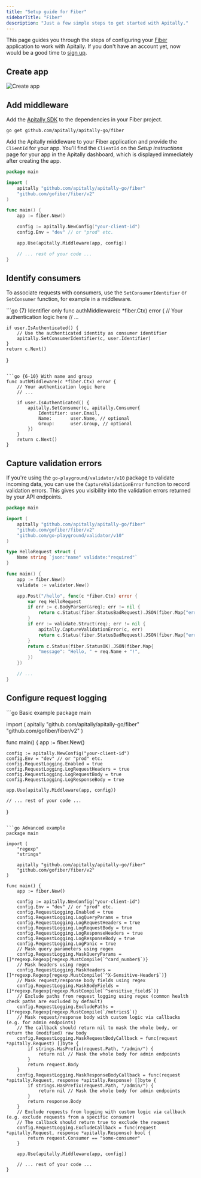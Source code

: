 ```yaml
---
title: "Setup guide for Fiber"
sidebarTitle: "Fiber"
description: "Just a few simple steps to get started with Apitally."
---
```



This page guides you through the steps of configuring your [Fiber](https://gofiber.io) application to work with Apitally. If you don't have an account yet, now would be a good time to [sign up](https://app.apitally.io/?signup).

<SetupGuideStartSnippet framework="Fiber" />

## Create app

<CreateAppSnippet1 framework="Fiber" />

<img src="https://assets.apitally.io/docs/2025-07-08/create-app.webp" alt="Create app" class="rounded-xl" />

<CreateAppSnippet2 />

## Add middleware

Add the [Apitally SDK](https://github.com/apitally/apitally-go) to the dependencies in your Fiber project.

```shell
go get github.com/apitally/apitally-go/fiber
```

Add the Apitally middleware to your Fiber application and provide the `ClientId` for your app.
You'll find the `ClientId` on the _Setup instructions_ page for your app in the Apitally dashboard, which is displayed immediately after creating the app.

```go
package main

import (
    apitally "github.com/apitally/apitally-go/fiber"
    "github.com/gofiber/fiber/v2"
)

func main() {
    app := fiber.New()

    config := apitally.NewConfig("your-client-id")
    config.Env = "dev" // or "prod" etc.

    app.Use(apitally.Middleware(app, config))

    // ... rest of your code ...
}
```

<div style={{ marginTop: "-0.5rem" }}>
  <Snippet file="middleware-first-note.mdx" />
</div>

<Snippet file="add-middleware-check.mdx" />

## Identify consumers

<Snippet file="identify-consumers.mdx" />

To associate requests with consumers, use the `SetConsumerIdentifier` or `SetConsumer` function, for example in a middleware.

<CodeGroup>
```go {7} Identifier only
func authMiddleware(c *fiber.Ctx) error {
    // Your authentication logic here
    // ...

    if user.IsAuthenticated() {
        // Use the authenticated identity as consumer identifier
        apitally.SetConsumerIdentifier(c, user.Identifier)
    }
    return c.Next()
}
```

```go {6-10} With name and group
func authMiddleware(c *fiber.Ctx) error {
    // Your authentication logic here
    // ...

    if user.IsAuthenticated() {
        apitally.SetConsumer(c, apitally.Consumer{
            Identifier: user.Email,
            Name:       user.Name, // optional
            Group:      user.Group, // optional
        })
    }
    return c.Next()
}
```
</CodeGroup>

<Snippet file="identify-consumers-check.mdx" />

## Capture validation errors

If you're using the `go-playground/validator/v10` package to validate incoming data, you can use the `CaptureValidationError` function to record validation errors.
This gives you visibility into the validation errors returned by your API endpoints.

```go {23}
package main

import (
    apitally "github.com/apitally/apitally-go/fiber"
    "github.com/gofiber/fiber/v2"
    "github.com/go-playground/validator/v10"
)

type HelloRequest struct {
    Name string `json:"name" validate:"required"`
}

func main() {
    app := fiber.New()
    validate := validator.New()

    app.Post("/hello", func(c *fiber.Ctx) error {
        var req HelloRequest
        if err := c.BodyParser(&req); err != nil {
            return c.Status(fiber.StatusBadRequest).JSON(fiber.Map{"error": err.Error()})
        }
        if err := validate.Struct(req); err != nil {
            apitally.CaptureValidationError(c, err)
            return c.Status(fiber.StatusBadRequest).JSON(fiber.Map{"error": err.Error()})
        }
        return c.Status(fiber.StatusOK).JSON(fiber.Map{
            "message": "Hello, " + req.Name + "!",
        })
    })

    // ...
}
```

## Configure request logging

<RequestLoggingConfigSnippet language="go" />

<CodeGroup>
```go Basic example
package main

import (
    apitally "github.com/apitally/apitally-go/fiber"
    "github.com/gofiber/fiber/v2"
)

func main() {
    app := fiber.New()

    config := apitally.NewConfig("your-client-id")
    config.Env = "dev" // or "prod" etc.
    config.RequestLogging.Enabled = true
    config.RequestLogging.LogRequestHeaders = true
    config.RequestLogging.LogRequestBody = true
    config.RequestLogging.LogResponseBody = true

    app.Use(apitally.Middleware(app, config))

    // ... rest of your code ...
}
```

```go Advanced example
package main

import (
    "regexp"
    "strings"

    apitally "github.com/apitally/apitally-go/fiber"
    "github.com/gofiber/fiber/v2"
)

func main() {
    app := fiber.New()

    config := apitally.NewConfig("your-client-id")
    config.Env = "dev" // or "prod" etc.
    config.RequestLogging.Enabled = true
    config.RequestLogging.LogQueryParams = true
    config.RequestLogging.LogRequestHeaders = true
    config.RequestLogging.LogRequestBody = true
    config.RequestLogging.LogResponseHeaders = true
    config.RequestLogging.LogResponseBody = true
    config.RequestLogging.LogPanic = true
    // Mask query parameters using regex
    config.RequestLogging.MaskQueryParams = []*regexp.Regexp{regexp.MustCompile(`^card_number$`)}
    // Mask headers using regex
    config.RequestLogging.MaskHeaders = []*regexp.Regexp{regexp.MustCompile(`^X-Sensitive-Header$`)}
    // Mask request/response body fields using regex
    config.RequestLogging.MaskBodyFields = []*regexp.Regexp{regexp.MustCompile(`^sensitive_field$`)}
    // Exclude paths from request logging using regex (common health check paths are excluded by default)
    config.RequestLogging.ExcludePaths = []*regexp.Regexp{regexp.MustCompile(`/metrics$`)}
    // Mask request/response body with custom logic via callbacks (e.g. for admin endpoints)
    // The callback should return nil to mask the whole body, or return the (modified) raw body
    config.RequestLogging.MaskRequestBodyCallback = func(request *apitally.Request) []byte {
        if strings.HasPrefix(request.Path, "/admin/") {
            return nil // Mask the whole body for admin endpoints
        }
        return request.Body
    }
    config.RequestLogging.MaskResponseBodyCallback = func(request *apitally.Request, response *apitally.Response) []byte {
        if strings.HasPrefix(request.Path, "/admin/") {
            return nil // Mask the whole body for admin endpoints
        }
        return response.Body
    }
    // Exclude requests from logging with custom logic via callback (e.g. exclude requests from a specific consumer)
    // The callback should return true to exclude the request
    config.RequestLogging.ExcludeCallback = func(request *apitally.Request, response *apitally.Response) bool {
        return request.Consumer == "some-consumer"
    }

    app.Use(apitally.Middleware(app, config))

    // ... rest of your code ...
}
```
</CodeGroup>

